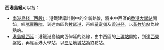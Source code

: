 '''西港島綫'''可以指：
*[[南港島綫（西段）|南港島綫（西段）]]：港鐵建議計劃中的全新路線，將由中西區的[[香港大學站|香港大學站]]開始，經[[瑪麗醫院|瑪麗醫院]]，到達南區的[[數碼港|數碼港]]，再經[[華富邨|華富邨]]及[[香港仔|香港仔]]，以[[黃竹坑站|黃竹坑站]]為終點站。
*[[港島綫西延|港島綫西延]]：港鐵港島綫向西伸延的路線，由中西區的[[上環站|上環站]]開始，到達[[西營盤站|西營盤站]]，再經香港大學站，以[[堅尼地城站|堅尼地城站]]為終點站。

{{Disambiguation|Cat=四字路線名消歧義}}